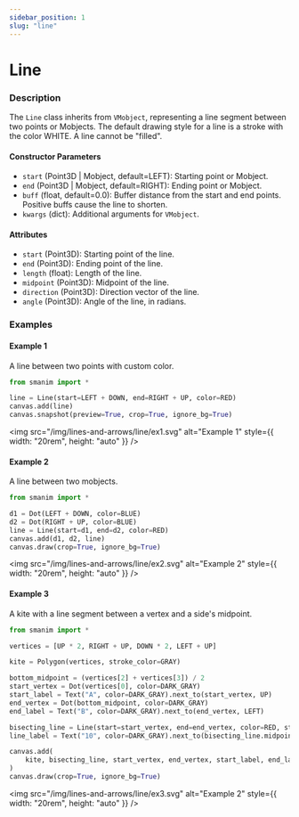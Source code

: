 ```yaml
---
sidebar_position: 1
slug: "line"
---
```


# Line

### Description

The `Line` class inherits from `VMobject`, representing a line segment between two points or Mobjects.
The default drawing style for a line is a stroke with the color WHITE. A line cannot be "filled".

#### Constructor Parameters

- `start` (Point3D | Mobject, default=LEFT): Starting point or Mobject.
- `end` (Point3D | Mobject, default=RIGHT): Ending point or Mobject.
- `buff` (float, default=0.0): Buffer distance from the start and end points. Positive buffs cause the line to shorten.
- `kwargs` (dict): Additional arguments for `VMobject`.

#### Attributes

- `start` (Point3D): Starting point of the line.
- `end` (Point3D): Ending point of the line.
- `length` (float): Length of the line.
- `midpoint` (Point3D): Midpoint of the line.
- `direction` (Point3D): Direction vector of the line.
- `angle` (Point3D): Angle of the line, in radians.

### Examples

#### Example 1

A line between two points with custom color.

```python
from smanim import *

line = Line(start=LEFT + DOWN, end=RIGHT + UP, color=RED)
canvas.add(line)
canvas.snapshot(preview=True, crop=True, ignore_bg=True)
```

<img
  src="/img/lines-and-arrows/line/ex1.svg"
  alt="Example 1"
  style={{ width: "20rem", height: "auto" }}
/>

#### Example 2

A line between two mobjects.

```python
from smanim import *

d1 = Dot(LEFT + DOWN, color=BLUE)
d2 = Dot(RIGHT + UP, color=BLUE)
line = Line(start=d1, end=d2, color=RED)
canvas.add(d1, d2, line)
canvas.draw(crop=True, ignore_bg=True)
```

<img
  src="/img/lines-and-arrows/line/ex2.svg"
  alt="Example 2"
  style={{ width: "20rem", height: "auto" }}
/>

#### Example 3

A kite with a line segment between a vertex and a side's midpoint.

```python
from smanim import *

vertices = [UP * 2, RIGHT + UP, DOWN * 2, LEFT + UP]

kite = Polygon(vertices, stroke_color=GRAY)

bottom_midpoint = (vertices[2] + vertices[3]) / 2
start_vertex = Dot(vertices[0], color=DARK_GRAY)
start_label = Text("A", color=DARK_GRAY).next_to(start_vertex, UP)
end_vertex = Dot(bottom_midpoint, color=DARK_GRAY)
end_label = Text("B", color=DARK_GRAY).next_to(end_vertex, LEFT)

bisecting_line = Line(start=start_vertex, end=end_vertex, color=RED, stroke_width=2.0)
line_label = Text("10", color=DARK_GRAY).next_to(bisecting_line.midpoint, RIGHT)

canvas.add(
    kite, bisecting_line, start_vertex, end_vertex, start_label, end_label, line_label
)
canvas.draw(crop=True, ignore_bg=True)
```

<img
  src="/img/lines-and-arrows/line/ex3.svg"
  alt="Example 2"
  style={{ width: "20rem", height: "auto" }}
/>
